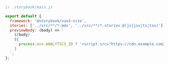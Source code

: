 ```js
// .storybook/main.js

export default {
  framework: '@storybook/vue3-vite',
  stories: ['../src/**/*.mdx', '../src/**/*.stories.@(js|jsx|ts|tsx)'],
  previewBody: (body) => `
    ${body}
    ${
      process.env.ANALYTICS_ID ? '<script src="https://cdn.example.com/analytics.js"></script>' : ''
    }
  `,
};
```
